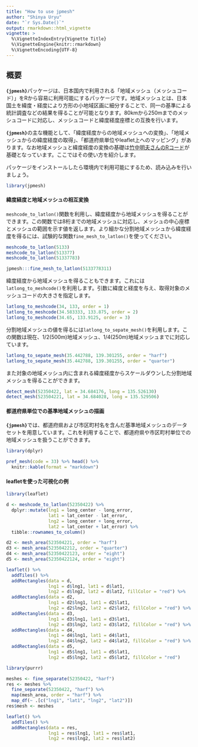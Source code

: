 ```yaml
---
title: "How to use jpmesh"
author: "Shinya Uryu"
date: "`r Sys.Date()`"
output: rmarkdown::html_vignette
vignette: >
  %\VignetteIndexEntry{Vignette Title}
  %\VignetteEngine{knitr::rmarkdown}
  %\VignetteEncoding{UTF-8}
---
```


## 概要

**`{jpmesh}`**パッケージは、日本国内で利用される「地域メッシュ（メッシュコード）」をRから容易に利用可能にするパッケージです。地域メッシュとは、日本国土を緯度・経度により方形の小地域区画に細分することで、同一の基準による統計調査などの結果を得ることが可能となります。80kmから250mまでのメッシュコードに対応し、メッシュコードと緯度経度座標との互換を行います。

**`{jpmesh}`**の主な機能として、「緯度経度からの地域メッシュへの変換」、「地域メッシュからの緯度経度の取得」、「都道府県単位やleaflet上へのマッピング」があります。なお地域メッシュと緯度経度の変換の基礎は[竹中明夫さんのRコード](http://takenaka-akio.org/etc/meshcode/r_code.html)が基礎となっています。ここではその使い方を紹介します。

パッケージをインストールしたら環境内で利用可能にするため、読み込みを行いましょう。

```r
library(jpmesh)
```

#### 緯度経度と地域メッシュの相互変換

`meshcode_to_latlon()`関数を利用し、緯度経度から地域メッシュを得ることができます。この関数では8桁までの地域メッシュに対応し、メッシュの中心座標とメッシュの範囲を示す値を返します。より細かな分割地域メッシュから緯度経度を得るには、試験的な関数`fine_mesh_to_latlon()`を使ってください。

```r
meshcode_to_latlon(5133)
meshcode_to_latlon(513377)
meshcode_to_latlon(51337783)

jpmesh:::fine_mesh_to_latlon(5133778311)
```

緯度経度から地域メッシュを得ることもできます。これには`latlong_to_meshcode()`を利用します。引数に緯度と経度を与え、取得対象のメッシュコードの大きさを指定します。

```r
latlong_to_meshcode(34, 133, order = 1)
latlong_to_meshcode(34.583333, 133.875, order = 2)
latlong_to_meshcode(34.65, 133.9125, order = 3)
```

分割地域メッシュの値を得るには`latlong_to_sepate_mesh()`を利用します。この関数は現在、1/2(500m)地域メッシュ、1/4(250m)地域メッシュまでに対応しています。

```r
latlong_to_sepate_mesh(35.442788, 139.301255, order = "harf")
latlong_to_sepate_mesh(35.442788, 139.301255, order = "quarter")
```

また対象の地域メッシュ内に含まれる緯度経度からスケールダウンした分割地域メッシュを得ることができます。

```r
detect_mesh(52350422, lat = 34.684176, long = 135.526130)
detect_mesh(523504221, lat = 34.684028, long = 135.529506)
```

#### 都道府県単位での基準地域メッシュの描画

**`{jpmesh}`**では、都道府県および市区町村名を含んだ基準地域メッシュのデータセットを用意しています。これを利用することで、都道府県や市区町村単位での地域メッシュを扱うことができます。

```r
library(dplyr)
```

```r
pref_mesh(code = 33) %>% head() %>% 
  knitr::kable(format = "markdown")
```

#### leafletを使った可視化の例

```r
library(leaflet)

d <- meshcode_to_latlon(52350422) %>% 
  dplyr::mutate(lng1 = long_center - long_error,
                lat1 = lat_center - lat_error,
                lng2 = long_center + long_error,
                lat2 = lat_center + lat_error) %>% 
  tibble::rownames_to_column()

d2 <- mesh_area(523504221, order = "harf")
d3 <- mesh_area(5235042212, order = "quarter")
d4 <- mesh_area(52350422123, order = "eight")
d5 <- mesh_area(52350422124, order = "eight")

leaflet() %>% 
  addTiles() %>% 
  addRectangles(data = d,
                lng1 = d$lng1, lat1 = d$lat1,
                lng2 = d$lng2, lat2 = d$lat2, fillColor = "red") %>%
  addRectangles(data = d2,
                lng1 = d2$lng1, lat1 = d2$lat1,
                lng2 = d2$lng2, lat2 = d2$lat2, fillColor = "red") %>%
  addRectangles(data = d3,
                lng1 = d3$lng1, lat1 = d3$lat1,
                lng2 = d3$lng2, lat2 = d3$lat2, fillColor = "red") %>% 
  addRectangles(data = d4,
                lng1 = d4$lng1, lat1 = d4$lat1,
                lng2 = d4$lng2, lat2 = d4$lat2, fillColor = "red") %>% 
  addRectangles(data = d5,
                lng1 = d5$lng1, lat1 = d5$lat1,
                lng2 = d5$lng2, lat2 = d5$lat2, fillColor = "red")
```

```r
library(purrr)

meshes <- fine_separate(52350422, "harf")
res <- meshes %>% 
  fine_separate(52350422, "harf") %>%
  map(mesh_area, order = "harf") %>%
  map_df(~ .[c("lng1", "lat1", "lng2", "lat2")])
res$mesh <- meshes

leaflet() %>% 
  addTiles() %>% 
  addRectangles(data = res,
                lng1 = res$lng1, lat1 = res$lat1,
                lng2 = res$lng2, lat2 = res$lat2)
```
